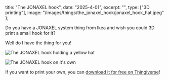 
title: "The JONAXEL hook",
date: "2025-4-01",
excerpt: "",
type: ["3D printing"],
image: "/images/things/the_jonaxel_hook/jonaxel_hook_hat.jpeg"
};

Do you have a JONAXEL system thing from Ikea and wish you could 3D print a small hook for it?

Well do I have the thing for you!

![The JONAXEL  hook holding a yellow hat](/images/things/the_jonaxel_hook/jonaxel_hook_hat.jpeg)

![The JONAXEL  hook on it's own](/images/things/the_jonaxel_hook/jonaxel_hook_nothing.jpeg)

If you want to print your own, you can [download it for free on Thingiverse](https://www.thingiverse.com/thing:6995023)!